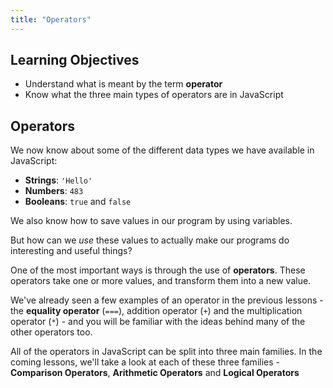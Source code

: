 ```yaml
---
title: "Operators"
---
```


## Learning Objectives

- Understand what is meant by the term **operator**
- Know what the three main types of operators are in JavaScript

## Operators

We now know about some of the different data types we have available in JavaScript:

- **Strings**: `'Hello'`
- **Numbers**: `483`
- **Booleans**: `true` and `false`

We also know how to save values in our program by using variables.

But how can we *use* these values to actually make our programs do interesting and useful things?

One of the most important ways is through the use of **operators**. These operators take one or more values, and transform them into a new value.

We've already seen a few examples of an operator in the previous lessons - the **equality operator** (`===`), addition operator (`+`) and the multiplication operator  (`*`) - and you will be familiar with the ideas behind many of the other operators too.

All of the operators in JavaScript can be split into three main families. In the coming lessons, we'll take a look at each of these three families - **Comparison Operators**, **Arithmetic Operators** and **Logical Operators**